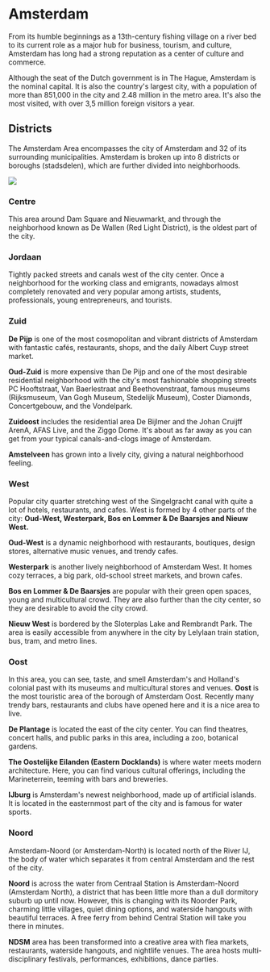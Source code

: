 
# Amsterdam
From its humble beginnings as a 13th-century fishing village on a river bed to its current role as a major hub for business, tourism, and culture, Amsterdam has long had a strong reputation as a center of culture and commerce.

Although the seat of the Dutch government is in The Hague, Amsterdam is the nominal capital. It is also the country's largest city, with a population of more than 851,000 in the city and 2.48 million in the metro area. It's also the most visited, with over 3,5 million foreign visitors a year.

<Youtube id="TF2qK6TX3YY" />

## Districts
The Amsterdam Area encompasses the city of Amsterdam and 32 of its surrounding
municipalities. Amsterdam is broken up into 8 districts or boroughs (stadsdelen), which are further divided into neighborhoods.

<Image src="amsterdam-districts.jpeg" />

### Centre
This area around Dam Square and Nieuwmarkt, and through the neighborhood known as De Wallen (Red Light District), is the oldest part of the city.

### Jordaan
Tightly packed streets and canals west of the city center. Once a neighborhood for the working class and emigrants, nowadays almost completely renovated and very popular among artists, students, professionals, young entrepreneurs, and tourists.

### Zuid 
**De Pijp** is one of the most cosmopolitan and vibrant districts of Amsterdam with fantastic cafés, restaurants, shops, and the daily Albert Cuyp street market.

<Youtube id="9kjrKS-ZIHY&list=PLnSrpIHbbfYZ07_f6dqmDHuuggnME9YVB&index=6" /> 

**Oud-Zuid** is more expensive than De Pijp and one of the most desirable residential neighborhood with the city's most fashionable shopping streets PC Hooftstraat, Van Baerlestraat and Beethovenstraat, famous museums (Rijksmuseum, Van Gogh Museum, Stedelijk Museum), Coster Diamonds, Concertgebouw, and the Vondelpark.

<Youtube id="HloBo9J0lDw" /> 

**Zuidoost** includes the residential area De Bijlmer and the Johan Cruijff ArenA, AFAS Live, and the Ziggo Dome. It's about as far away as you can get from your typical canals-and-clogs image of Amsterdam. 
<Youtube id="jPLcfG-vBlU&list=PLnSrpIHbbfYZ07_f6dqmDHuuggnME9YVB&index=1" />

**Amstelveen** has grown into a lively city, giving a natural neighborhood feeling. 

### West
Popular city quarter stretching west of the Singelgracht canal with quite a lot of hotels, restaurants, and cafes. West is formed by 4 other parts of the city: **Oud-West, Westerpark, Bos en Lommer & De Baarsjes and Nieuw West.** 

**Oud-West** is a dynamic neighborhood with restaurants, boutiques, design stores, alternative music venues, and trendy cafes. 

<Youtube id="Y6O8G65lLv4" />

**Westerpark** is another lively neighborhood of Amsterdam West. It homes cozy terraces, a big park, old-school street markets, and brown cafes. 

<Youtube id="yaLo2PzDKzc" /> 

**Bos en Lommer & De Baarsjes** are popular with their green open spaces, young and multicultural crowd. They are also further than the city center, so they are desirable to avoid the city crowd. 

<Youtube id="f_3a4VRR2BA" /> 

**Nieuw West** is bordered by the Sloterplas Lake and Rembrandt Park. The area is easily accessible from anywhere in the city by Lelylaan train station, bus, tram, and metro lines.

### Oost 
In this area, you can see, taste, and smell Amsterdam's and Holland's colonial past with its museums and multicultural stores and venues.
**Oost** is the most touristic area of the borough of Amsterdam Oost. Recently many trendy bars, restaurants and clubs have opened here and it is a nice area to live. 

<Youtube id="fNvifRd6W_U" />

**De Plantage** is located the east of the city center. You can find theatres, concert halls, and public parks in this area, including a zoo, botanical gardens. 

<Youtube id="f1YXlsxyO5Y&list=PLnSrpIHbbfYZ07_f6dqmDHuuggnME9YVB&index=7" /> 

**The Oostelijke Eilanden (Eastern Docklands)** is where water meets modern architecture. Here, you can find various cultural offerings, including the Marineterrein, teeming with bars and breweries. 

<Youtube id="aCBcCd2ECvw&list=PLnSrpIHbbfYZ07_f6dqmDHuuggnME9YVB&index=10" />

**IJburg** is Amsterdam's newest neighborhood, made up of artificial islands. It is located in the easternmost part of the city and is famous for water sports. 
### Noord
Amsterdam-Noord (or Amsterdam-North) is located north of the River IJ, the body of water which separates it from central Amsterdam and the rest of the city.

**Noord** is across the water from Centraal Station is Amsterdam-Noord (Amsterdam North), a district that has been little more than a dull dormitory suburb up until now. However, this is changing with its Noorder Park, charming little villages, quiet dining options, and waterside hangouts with beautiful terraces. A free ferry from behind Central Station will take you there in minutes. 

<Youtube id="PAM0AcMtKRk" />

**NDSM** area has been transformed into a creative area with flea markets, restaurants, waterside hangouts, and nightlife venues. The area hosts multi-disciplinary festivals, performances, exhibitions, dance parties. 

<Youtube id="KDFKvwe1odk&list=PLnSrpIHbbfYZ07_f6dqmDHuuggnME9YVB&index=8" />
